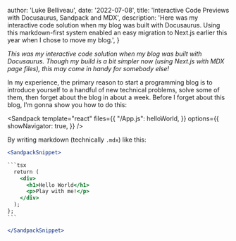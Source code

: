 
  author: 'Luke Belliveau',
  date: '2022-07-08',
  title: 'Interactive Code Previews with Docusaurus, Sandpack and MDX',
  description:
    'Here was my interactive code solution when my blog was built with Docusaurus. Using this markdown-first system enabled an easy migration to Next.js earlier this year when I chose to move my blog.',
}


_This was my interactive code solution when my blog was built with Docusaurus. Though my build is a bit simpler now (using Next.js with MDX page files), this may come in handy for somebody else!_

In my experience, the primary reason to start a programming blog is to introduce
yourself to a handful of new technical problems, solve some of them, then forget about
the blog in about a week. Before I forget about this blog, I'm gonna show you
how to do this:

<Sandpack 
  template="react"
  files={{
    "/App.js": helloWorld,
  }}
  options={{
    showNavigator: true,
  }}
/>


By writing markdown (technically `.mdx`) like this:

````jsx
<SandpackSnippet>

```tsx
  return (
    <div>
      <h1>Hello World</h1>
      <p>Play with me!</p>
    </div>
  );
};
```

</SandpackSnippet>
````
